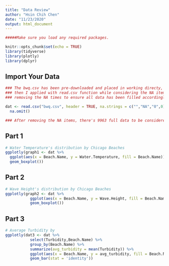 ```yaml
---
title: "Data Review"
author: "Hsin Chih Chen"
date: "11/23/2020"
output: html_document
---
```

  
```r
#####Make sure you load any required packages.

knitr::opts_chunk$set(echo = TRUE)
library(tidyverse)
library(plotly)
library(dplyr)
```

## Import Your Data

```r

### The bwq.csv has been pre-downloaded and placed in working directy,
### then I applied with read.csv function while considering the NA items before
### removing the NA times to ensure all data has been filled accordingly.

dat <- read.csv("bwq.csv", header = TRUE, na.strings = c("","NA","0",0)) %>%
  na.omit()

### After removing the NA items, there's 9963 full data to be considered
```

## Part 1

```r
# Water Temperature's distribution by Chicago Beaches
ggplotly(graph1 <- dat %>%
  ggplot(aes(x = Beach.Name, y = Water.Temperature, fill = Beach.Name)) +
  geom_boxplot())
```

## Part 2


```r
# Wave Height's distribution by Chicago Beaches
ggplotly(graph2 <- dat %>%
           ggplot(aes(x = Beach.Name, y = Wave.Height, fill = Beach.Name)) +
           geom_boxplot())
```


## Part 3

```r
# Average Turbidity by 
ggplotly(dat3 <- dat %>%
           select(Turbidity,Beach.Name) %>%
           group_by(Beach.Name) %>%
           summarize(avg_turbidity = mean(Turbidity)) %>%
           ggplot(aes(x = Beach.Name, y = avg_turbidity, fill = Beach.Name))+
           geom_bar(stat = 'identity'))
```
